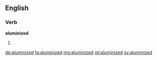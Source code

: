 ==English==

===Verb===
'''aluminized'''

# {{past of|aluminize}}

[[de:aluminized]]
[[fa:aluminized]]
[[mg:aluminized]]
[[ml:aluminized]]
[[sv:aluminized]]